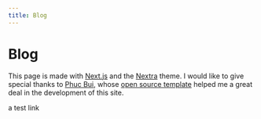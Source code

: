 ```yaml
---
title: Blog
---
```



# Blog

This page is made with [Next.js](https://nextjs.org/) and the [Nextra](https://nextra.site/) theme. I would like to give special thanks to [Phuc Bui](https://github.com/phucbm), whose [open source template](https://github.com/phucbm/nextra-docs-starter) helped me a great deal in the development of this site.

<Link href="https://github.com/phucbm/nextra-docs-starter">a test link</Link>